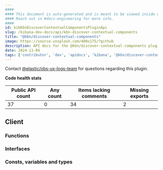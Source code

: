 ```yaml
---
####
#### This document is auto-generated and is meant to be viewed inside our experimental, new docs system.
#### Reach out in #docs-engineering for more info.
####
id: kibKbnDiscoverContextualComponentsPluginApi
slug: /kibana-dev-docs/api/kbn-discover-contextual-components
title: "@kbn/discover-contextual-components"
image: https://source.unsplash.com/400x175/?github
description: API docs for the @kbn/discover-contextual-components plugin
date: 2024-11-04
tags: ['contributor', 'dev', 'apidocs', 'kibana', '@kbn/discover-contextual-components']
---
```




Contact [@elastic/obs-ux-logs-team](https://github.com/orgs/elastic/teams/obs-ux-logs-team) for questions regarding this plugin.

**Code health stats**

| Public API count  | Any count | Items lacking comments | Missing exports |
|-------------------|-----------|------------------------|-----------------|
| 37 | 0 | 34 | 2 |

## Client

### Functions
<DocDefinitionList data={kbnDiscoverContextualComponentsObj.client.functions}/>

### Interfaces
<DocDefinitionList data={kbnDiscoverContextualComponentsObj.client.interfaces}/>

### Consts, variables and types
<DocDefinitionList data={kbnDiscoverContextualComponentsObj.client.misc}/>

